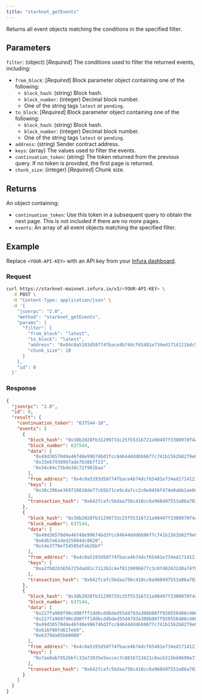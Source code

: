 ```yaml
---
title: "starknet_getEvents"
---
```



Returns all event objects matching the conditions in the specified filter.

## Parameters

`filter`: (object) [*Required*] The conditions used to filter the returned events, including:

- `from_block`: [*Required*] Block parameter object containing one of the following:
  - `block_hash`: (string) Block hash.
  - `block_number`: (integer) Decimal block number.
  - One of the string tags `latest` or `pending`.
- `to_block`: [*Required*] Block parameter object containing one of the following:
  - `block_hash`: (string) Block hash.
  - `block_number`: (integer) Decimal block number.
  - One of the string tags `latest` or `pending`.
- `address`: (string) Sender contract address.
- `keys`: (array) The values used to filter the events.
- `continuation_token`: (string) The token returned from the previous query.
  If no token is provided, the first page is returned.
- `chunk_size`: (integer) [*Required*] Chunk size.

## Returns

An object containing:

- `continuation_token`: Use this token in a subsequent query to obtain the next page.
  This is not included if there are no more pages.
- `events`: An array of all event objects matching the specified filter.

## Example

Replace `<YOUR-API-KEY>` with an API key from your [Infura dashboard](https://infura.io/dashboard).

### Request

<Tabs>
<TabItem value="cURL">

```bash
curl https://starknet-mainnet.infura.io/v3/<YOUR-API-KEY> \
  -X POST \
  -H "Content-Type: application/json" \
  -d '{
    "jsonrpc": "2.0",
    "method": "starknet_getEvents",
    "params": {
      "filter": {
        "from_block": "latest",
        "to_block": "latest",
        "address": "0x04c0a5193d58f74fbace4b74dcf65481e734ed1714121bdc571da345540efa05",
        "chunk_size": 10
      }
    },
    "id": 0
  }'
```

</TabItem>
</Tabs>

### Response

<Tabs>
<TabItem value="JSON">

```json
{
  "jsonrpc": "2.0",
  "id": 0,
  "result": {
    "continuation_token": "637544-10",
    "events": [
      {
        "block_hash": "0x38b2028fb31299733c25f55316721a90497f3300970f4a69b8774fe4d8cb600",
        "block_number": 637544,
        "data": [
          "0x49d36570d4e46f48e99674bd3fcc84644ddd6b96f7c741b1562b82f9e004dc7",
          "0x33e67938997ade7b38b7f23",
          "0x34c84c75bde3dc72f961baa"
        ],
        "from_address": "0x4c0a5193d58f74fbace4b74dcf65481e734ed1714121bdc571da345540efa05",
        "keys": [
          "0x30c296ae369716818de77cb5b71ce9cda7cc2c0e8456f474e0abb1ae8d017da"
        ],
        "transaction_hash": "0x642fcafc5bdaa756c410cc6a968497551e86a783a5f21ea34c0f9214c2240af"
      },
      {
        "block_hash": "0x38b2028fb31299733c25f55316721a90497f3300970f4a69b8774fe4d8cb600",
        "block_number": 637544,
        "data": [
          "0x49d36570d4e46f48e99674bd3fcc84644ddd6b96f7c741b1562b82f9e004dc7",
          "0x6db7e61ded25004dc0620",
          "0x14e3778ef54505dfab26bf"
        ],
        "from_address": "0x4c0a5193d58f74fbace4b74dcf65481e734ed1714121bdc571da345540efa05",
        "keys": [
          "0xa2fb82b5656725dad81c7112b2c4ef0119096677c3c0fd82632d0a74f07666"
        ],
        "transaction_hash": "0x642fcafc5bdaa756c410cc6a968497551e86a783a5f21ea34c0f9214c2240af"
      },
      {
        "block_hash": "0x38b2028fb31299733c25f55316721a90497f3300970f4a69b8774fe4d8cb600",
        "block_number": 637544,
        "data": [
          "0x227fa960f90cd98fff1ddbcddbded55d4793a308b08ff920556408c466c5c64",
          "0x227fa960f90cd98fff1ddbcddbded55d4793a308b08ff920556408c466c5c64",
          "0x49d36570d4e46f48e99674bd3fcc84644ddd6b96f7c741b1562b82f9e004dc7",
          "0x616f08fd61feb9",
          "0x6379da05b60000"
        ],
        "from_address": "0x4c0a5193d58f74fbace4b74dcf65481e734ed1714121bdc571da345540efa05",
        "keys": [
          "0x7ae0ab7952bbfc33a72035e5eccec7c8816723421c0acb315bd4690a71d46e"
        ],
        "transaction_hash": "0x642fcafc5bdaa756c410cc6a968497551e86a783a5f21ea34c0f9214c2240af"
      }
    ]
  }
}
```

</TabItem>
</Tabs>
